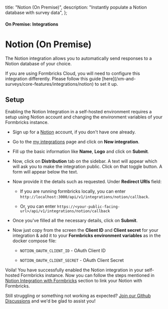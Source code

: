   title: "Notion (On Premise)",
  description: "Instantly populate a Notion database with survey data",
};

#### On Premise: Integrations

# Notion (On Premise)

The Notion integration allows you to automatically send responses to a Notion database of your choice.

<Note>
  If you are using Formbricks Cloud, you will need to configure this
  integration differently. Please follow this guide
  [here](/xm-and-surveys/core-features/integrations/notion) to set it up.
</Note>

## Setup

Enabling the Notion Integration in a self-hosted environment requires a setup using Notion account and changing the environment variables of your Formbricks instance.

* Sign up for a [Notion](https://www.notion.so/) account, if you don't have one already.

* Go to the [my integrations](https://www.notion.so/my-integrations) page and click on **New integration**.

* Fill up the basic information like **Name**, **Logo** and click on **Submit**.

* Now, click on **Distribution** tab on the sidebar. A text will appear which will ask you to make the integration public. Click on that toggle button. A form will appear below the text.

* Now provide it the details such as requested. Under **Redirect URIs** field:

  * If you are running formbricks locally, you can enter `http://localhost:3000/api/v1/integrations/notion/callback`.

  * Or, you can enter `https://<your-public-facing-url>/api/v1/integrations/notion/callback`

* Once you've filled all the necessary details, click on **Submit**.

* Now just copy from the screen the **Client ID** and **Client secret** for your integration & add it to your **Formbricks environment variables** as in the docker compose file:

  * `NOTION_OAUTH_CLIENT_ID` - OAuth Client ID

  * `NOTION_OAUTH_CLIENT_SECRET` - OAuth Client Secret

Voila! You have successfully enabled the Notion integration in your self-hosted Formbricks instance. Now you can follow the steps mentioned in [Notion Integration with Formbricks](/developer-docs/integrations/notion) section to link your Notion with Formbricks.


Still struggling or something not working as expected? [Join our Github Discussions](https://github.com/formbricks/formbricks/discussions) and we'd be glad to assist you!
